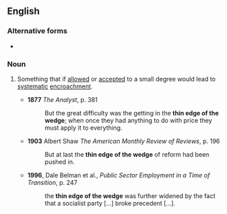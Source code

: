 ==English==

===Alternative forms===
* {{l|en|thin end of the wedge}}

===Noun===
{{en-noun|head=[[thin]] [[edge]] [[of]] [[the]] [[wedge]]|-}}
# {{label|en|idiomatic}} Something that if [[allowed]] or [[accepted]] to a small degree would lead to [[systematic]] [[encroachment]].
#* '''1877''' ''The Analyst'', p. 381
#*: But the great difficulty was the getting in the '''thin edge of the wedge'''; when once they had anything to do with price they must apply it to everything.
#* '''1903''' Albert Shaw ''The American Monthly Review of Reviews'', p. 196
#*: But at last the '''thin edge of the wedge''' of reform had been pushed in.
#* '''1996''', Dale Belman et al., ''Public Sector Employment in a Time of Transition'', p. 247
#*: the '''thin edge of the wedge''' was further widened by the fact that a socialist party [...] broke precedent [...].